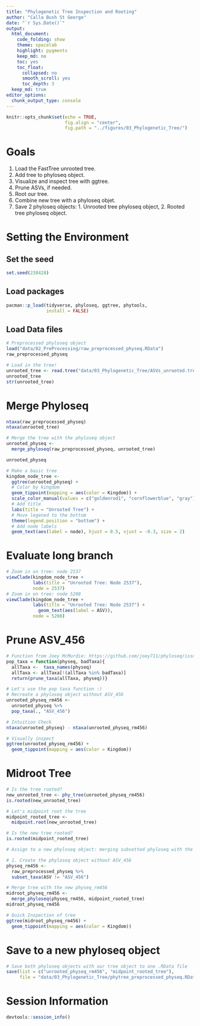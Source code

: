 ```yaml
---
title: "Phylogenetic Tree Inspection and Rooting"
author: "Calla Bush St George"
date: "`r Sys.Date()`"
output:
  html_document: 
    code_folding: show
    theme: spacelab
    highlight: pygments
    keep_md: no
    toc: yes
    toc_float:
      collapsed: no
      smooth_scroll: yes
      toc_depth: 3
  keep_md: true  
editor_options: 
  chunk_output_type: console
---
```


```r
knitr::opts_chunk$set(echo = TRUE,
                      fig.align = "center",
                      fig.path = "../figures/03_Phylogenetic_Tree/")
```

# Goals

1. Load the FastTree unrooted tree.
2. Add tree to phyloseq object.
3. Visualize and inspect tree with ggtree.
4. Prune ASVs, if needed.
5. Root our tree.
6. Combine new tree with a phyloseq objet.
7. Save 2 phyloseq objects: 1. Unrooted tree phyloseq object, 
                            2. Rooted tree phyloseq object.

# Setting the Environment

## Set the seed
```r
set.seed(238428)
```

## Load packages
```r
pacman::p_load(tidyverse, phyloseq, ggtree, phytools, 
               install = FALSE)
```

## Load Data files
```r
# Preprocessed phyloseq object
load("data/02_PreProcessing/raw_preprocessed_physeq.RData")
raw_preprocessed_physeq

# Load in the tree!
unrooted_tree <- read.tree("data/03_Phylogenetic_Tree/ASVs_unrooted.tree")
unrooted_tree
str(unrooted_tree)
```

# Merge Phyloseq
```r
ntaxa(raw_preprocessed_physeq)
ntaxa(unrooted_tree)

# Merge the tree with the phyloseq object
unrooted_physeq <-
  merge_phyloseq(raw_preprocessed_physeq, unrooted_tree)

unrooted_physeq
```

```r
# Make a basic tree
kingdom_node_tree <-
  ggtree(unrooted_physeq) +
  # Color by kingdom
  geom_tippoint(mapping = aes(color = Kingdom)) +
  scale_color_manual(values = c("goldenrod1", "cornflowerblue", "gray")) +
  # Add title
  labs(title = "Unrooted Tree") + 
  # Move legened to the bottom
  theme(legend.position = "bottom") +
  # Add node labels
  geom_text(aes(label = node), hjust = 0.5, vjust = -0.3, size = 2)
```

# Evaluate long branch

```r
# Zoom in on tree: node 2537
viewClade(kingdom_node_tree +
          labs(title = "Unrooted Tree: Node 2537"),
          node = 2537)
# Zoom in on tree: node 5208
viewClade(kingdom_node_tree +
          labs(title = "Unrooted Tree: Node 2537") +
            geom_text(aes(label = ASV)),
          node = 5208)

```


# Prune ASV_456
```r
# Function from Joey McMurdie: https://github.com/joey711/phyloseq/issues/652
pop_taxa = function(physeq, badTaxa){
  allTaxa <-  taxa_names(physeq)
  allTaxa <- allTaxa[!(allTaxa %in% badTaxa)]
  return(prune_taxa(allTaxa, physeq))}

# Let's use the pop taxa function :)
# Recreate a phyloseq object without ASV_456
unrooted_physeq_rm456 <-
  unrooted_physeq %>%
  pop_taxa(., "ASV_456")

# Intuition Check
ntaxa(unrooted_physeq) - ntaxa(unrooted_physeq_rm456)

# Visually inspect
ggtree(unrooted_physeq_rm456) +
  geom_tippoint(mapping = aes(color = Kingdom))
```

# Midroot Tree

```r
# Is the tree rooted? 
new_unrooted_tree <- phy_tree(unrooted_physeq_rm456)
is.rooted(new_unrooted_tree)

# Let's midpoint root the tree
midpoint_rooted_tree <-
  midpoint.root(new_unrooted_tree)

# Is the new tree rooted?
is.rooted(midpoint_rooted_tree)

# Assign to a new phyloseq object: merging subsetted phyloseq with the new rooted tree

# 1. Create the phyloseq object without ASV_456
physeq_rm456 <-
  raw_preprocessed_physeq %>%
  subset_taxa(ASV != "ASV_456")

# Merge tree with the new physeq_rm456
midroot_physeq_rm456 <-
  merge_phyloseq(physeq_rm456, midpoint_rooted_tree)
midroot_physeq_rm456

# Quick Inspection of tree
ggtree(midroot_physeq_rm456) + 
  geom_tippoint(mapping = aes(color = Kingdom))
```

# Save to a new phyloseq object

```r
# Save both phyloseq objects with our tree object to one .RData file
save(list = c("unrooted_physeq_rm456", "midpoint_rooted_tree"),
     file = "data/03_Phylogenetic_Tree/phytree_preprocessed_physeq.RData")
```


# Session Information
```r
devtools::session_info()
```